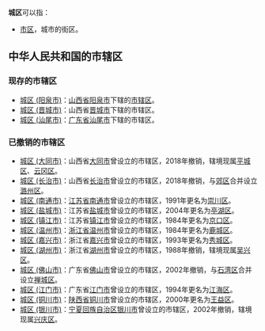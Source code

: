 '''城区'''可以指：
* [[市区|市区]]，城市的街区。
== 中华人民共和国的市辖区 ==
=== 现存的市辖区 ===
* [[城区_(阳泉市)|城区 (阳泉市)]]：[[山西省|山西省]][[阳泉市|阳泉市]]下辖的[[市辖区|市辖区]]。
* [[城区_(晋城市)|城区 (晋城市)]]：山西省[[晋城市|晋城市]]下辖的市辖区。
* [[城区_(汕尾市)|城区 (汕尾市)]]：[[广东省|广东省]][[汕尾市|汕尾市]]下辖的市辖区。
=== 已撤销的市辖区 ===
* [[城区_(大同市)|城区 (大同市)]]：山西省[[大同市|大同市]]曾设立的市辖区，2018年撤销，辖境现属[[平城区|平城区]]、[[云冈区|云冈区]]。
* [[城区_(长治市)|城区 (长治市)]]：山西省[[长治市|长治市]]曾设立的市辖区，2018年撤销，与[[郊区_(长治市)|郊区]]合并设立[[潞州区|潞州区]]。
* [[城区_(南通市)|城区 (南通市)]]：[[江苏省|江苏省]][[南通市|南通市]]曾设立的市辖区，1991年更名为[[崇川区|崇川区]]。
* [[城区_(盐城市)|城区 (盐城市)]]：江苏省[[盐城市|盐城市]]曾设立的市辖区，2004年更名为[[亭湖区|亭湖区]]。
* [[城区_(镇江市)|城区 (镇江市)]]：江苏省[[镇江市|镇江市]]曾设立的市辖区，1984年更名为[[京口区|京口区]]。
* [[城区_(温州市)|城区 (温州市)]]：[[浙江省|浙江省]][[温州市|温州市]]曾设立的市辖区，1984年更名为[[鹿城区|鹿城区]]。
* [[城区_(嘉兴市)|城区 (嘉兴市)]]：浙江省[[嘉兴市|嘉兴市]]曾设立的市辖区，1993年更名为[[秀城区|秀城区]]。
* [[城区_(湖州市)|城区 (湖州市)]]：浙江省[[湖州市|湖州市]]曾设立的市辖区，1988年撤销，辖境现属[[吴兴区|吴兴区]]。
* [[城区_(佛山市)|城区 (佛山市)]]：广东省[[佛山市|佛山市]]曾设立的市辖区，2002年撤销，与[[石湾区|石湾区]]合并设立[[禅城区|禅城区]]。
* [[城区_(江门市)|城区 (江门市)]]：广东省[[江门市|江门市]]曾设立的市辖区，1994年更名为[[江海区|江海区]]。
* [[城区_(铜川市)|城区 (铜川市)]]：[[陕西省|陕西省]][[铜川市|铜川市]]曾设立的市辖区，2000年更名为[[王益区|王益区]]。
* [[城区_(银川市)|城区 (银川市)]]：[[宁夏回族自治区|宁夏回族自治区]][[银川市|银川市]]曾设立的市辖区，2002年撤销，辖境现属[[兴庆区|兴庆区]]。

{{disambig|C|Cat=二字地名消歧义}}